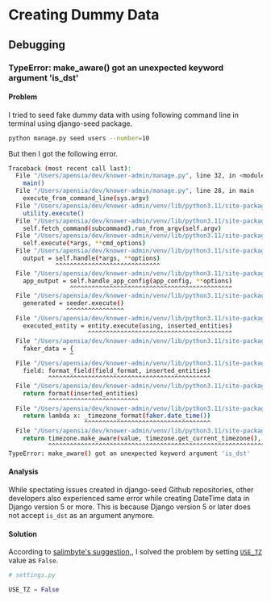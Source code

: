 # Creating Dummy Data

## Debugging

### TypeError: make_aware() got an unexpected keyword argument 'is_dst'

#### Problem

I tried to seed fake dummy data with using following command line in terminal using django-seed package.

```bash
python manage.py seed users --number=10
```

But then I got the following error.

```bash
Traceback (most recent call last):
  File "/Users/apensia/dev/knower-admin/manage.py", line 32, in <module>
    main()
  File "/Users/apensia/dev/knower-admin/manage.py", line 28, in main
    execute_from_command_line(sys.argv)
  File "/Users/apensia/dev/knower-admin/venv/lib/python3.11/site-packages/django/core/management/__init__.py", line 442, in execute_from_command_line
    utility.execute()
  File "/Users/apensia/dev/knower-admin/venv/lib/python3.11/site-packages/django/core/management/__init__.py", line 436, in execute
    self.fetch_command(subcommand).run_from_argv(self.argv)
  File "/Users/apensia/dev/knower-admin/venv/lib/python3.11/site-packages/django/core/management/base.py", line 413, in run_from_argv
    self.execute(*args, **cmd_options)
  File "/Users/apensia/dev/knower-admin/venv/lib/python3.11/site-packages/django/core/management/base.py", line 459, in execute
    output = self.handle(*args, **options)
             ^^^^^^^^^^^^^^^^^^^^^^^^^^^^^
  File "/Users/apensia/dev/knower-admin/venv/lib/python3.11/site-packages/django/core/management/base.py", line 646, in handle
    app_output = self.handle_app_config(app_config, **options)
                 ^^^^^^^^^^^^^^^^^^^^^^^^^^^^^^^^^^^^^^^^^^^^^
  File "/Users/apensia/dev/knower-admin/venv/lib/python3.11/site-packages/django_seed/management/commands/seed.py", line 63, in handle_app_config
    generated = seeder.execute()
                ^^^^^^^^^^^^^^^^
  File "/Users/apensia/dev/knower-admin/venv/lib/python3.11/site-packages/django_seed/seeder.py", line 250, in execute
    executed_entity = entity.execute(using, inserted_entities)
                      ^^^^^^^^^^^^^^^^^^^^^^^^^^^^^^^^^^^^^^^^
  File "/Users/apensia/dev/knower-admin/venv/lib/python3.11/site-packages/django_seed/seeder.py", line 157, in execute
    faker_data = {
                 ^
  File "/Users/apensia/dev/knower-admin/venv/lib/python3.11/site-packages/django_seed/seeder.py", line 158, in <dictcomp>
    field: format_field(field_format, inserted_entities)
           ^^^^^^^^^^^^^^^^^^^^^^^^^^^^^^^^^^^^^^^^^^^^^
  File "/Users/apensia/dev/knower-admin/venv/lib/python3.11/site-packages/django_seed/seeder.py", line 144, in format_field
    return format(inserted_entities)
           ^^^^^^^^^^^^^^^^^^^^^^^^^
  File "/Users/apensia/dev/knower-admin/venv/lib/python3.11/site-packages/django_seed/guessers.py", line 120, in <lambda>
    return lambda x: _timezone_format(faker.date_time())
                     ^^^^^^^^^^^^^^^^^^^^^^^^^^^^^^^^^^^
  File "/Users/apensia/dev/knower-admin/venv/lib/python3.11/site-packages/django_seed/guessers.py", line 21, in _timezone_format
    return timezone.make_aware(value, timezone.get_current_timezone(), is_dst=False)
           ^^^^^^^^^^^^^^^^^^^^^^^^^^^^^^^^^^^^^^^^^^^^^^^^^^^^^^^^^^^^^^^^^^^^^^^^^
TypeError: make_aware() got an unexpected keyword argument 'is_dst'
```

#### Analysis

While spectating issues created in django-seed Github repositories, other developers also experienced same error while creating DateTime data in Django version 5 or more.
This is because Django version 5 or later does not accept `is_dst` as an argument anymore.

#### Solution

According to [salimbyte's suggestion,](https://github.com/Brobin/django-seed/issues/119#issuecomment-2141574298), I solved the problem by setting
[`USE_TZ`](https://docs.djangoproject.com/en/dev/ref/settings/#std-setting-USE_TZ) value as `False`.

```py
# settings.py

USE_TZ = False
```
